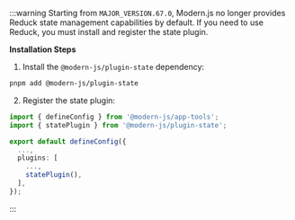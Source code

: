 :::warning
Starting from `MAJOR_VERSION.67.0`, Modern.js no longer provides Reduck state management capabilities by default. If you need to use Reduck, you must install and register the state plugin.

**Installation Steps**

1. Install the `@modern-js/plugin-state` dependency:

```bash
pnpm add @modern-js/plugin-state
```

2. Register the state plugin:

```ts title="modern.config.ts"
import { defineConfig } from '@modern-js/app-tools';
import { statePlugin } from '@modern-js/plugin-state';

export default defineConfig({
  ...,
  plugins: [
    ...,
    statePlugin(),
  ],
});
```

:::

